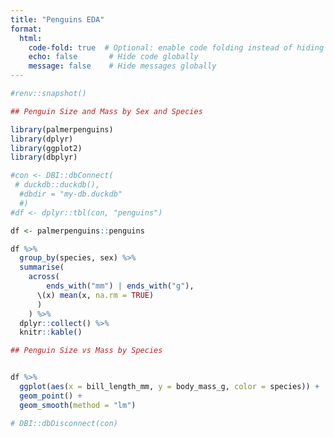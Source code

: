 ```yaml
---
title: "Penguins EDA"
format:
  html:
    code-fold: true  # Optional: enable code folding instead of hiding
    echo: false       # Hide code globally
    message: false    # Hide messages globally
---
```


```r
#renv::snapshot()
```

```r
## Penguin Size and Mass by Sex and Species

library(palmerpenguins)
library(dplyr)
library(ggplot2)
library(dbplyr)

#con <- DBI::dbConnect(
 # duckdb::duckdb(), 
  #dbdir = "my-db.duckdb"
  #)
#df <- dplyr::tbl(con, "penguins")

df <- palmerpenguins::penguins
```

```r
df %>%
  group_by(species, sex) %>%
  summarise(
    across(
        ends_with("mm") | ends_with("g"),
      \(x) mean(x, na.rm = TRUE)
      )
    ) %>%
  dplyr::collect() %>%
  knitr::kable()
```

```r
## Penguin Size vs Mass by Species


df %>%
  ggplot(aes(x = bill_length_mm, y = body_mass_g, color = species)) +
  geom_point() + 
  geom_smooth(method = "lm")
```

```r
# DBI::dbDisconnect(con)
```
